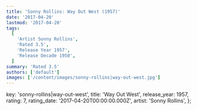 ```yaml
---
title: 'Sonny Rollins: Way Out West (1957)'
date: '2017-04-20'
lastmod: '2017-04-20'
tags:
  [
    'Artist Sonny Rollins',
    'Rated 3.5',
    'Release Year 1957',
    'Release Decade 1950',
  ]
summary: 'Rated 3.5'
authors: ['default']
images: ['/content/images/sonny-rollins|way-out-west.jpg']
---
```


  key: 'sonny-rollins|way-out-west',
  title: 'Way Out West',
  release_year: 1957,
  rating: 7,
  rating_date: '2017-04-20T00:00:00.000Z',
  artist: 'Sonny Rollins',
};

<MusicRating data={data} />
